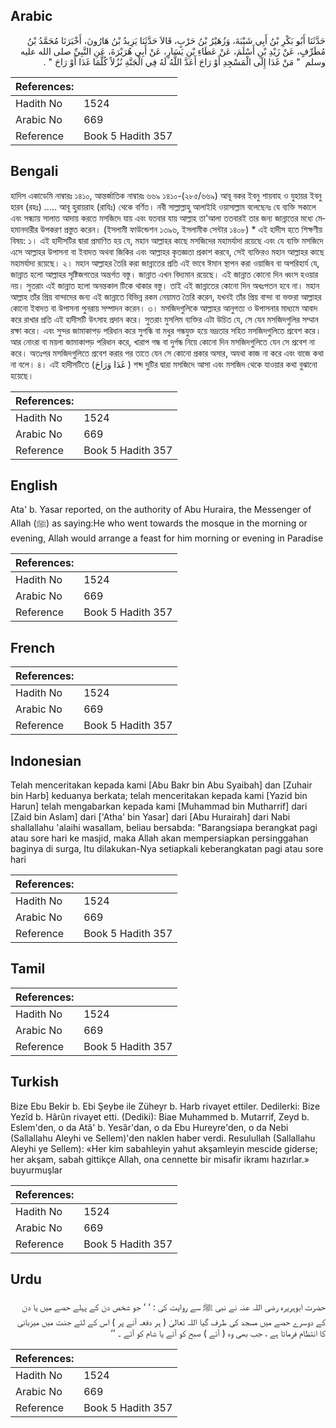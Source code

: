 ## Arabic


<div dir="rtl" lang="ar" style={{fontSize:'larger',backgroundColor:'#f8f9fa',padding:20}}>
حَدَّثَنَا أَبُو بَكْرِ بْنُ أَبِي شَيْبَةَ، وَزُهَيْرُ بْنُ حَرْبٍ، قَالاَ حَدَّثَنَا يَزِيدُ بْنُ هَارُونَ، أَخْبَرَنَا مُحَمَّدُ بْنُ مُطَرِّفٍ، عَنْ زَيْدِ بْنِ أَسْلَمَ، عَنْ عَطَاءِ بْنِ يَسَارٍ، عَنْ أَبِي هُرَيْرَةَ، عَنِ النَّبِيِّ صلى الله عليه وسلم ‏ "‏ مَنْ غَدَا إِلَى الْمَسْجِدِ أَوْ رَاحَ أَعَدَّ اللَّهُ لَهُ فِي الْجَنَّةِ نُزُلاً كُلَّمَا غَدَا أَوْ رَاحَ ‏"‏ ‏.‏
</div>
<div style={{backgroundColor:'#f8f9fa',padding:20, marginBottom: 10}}><table> <thead> <tr> <th>References:</th> <th></th> </tr> </thead> <tbody><tr><td>Hadith No</td><td>1524</td></tr><tr><td>Arabic No</td><td>669</td></tr><tr><td>Reference</td><td>Book 5 Hadith 357</td></tr></tbody></table></div>

## Bengali


<div dir="ltr" lang="bn" style={{fontSize:'larger',backgroundColor:'#f8f9fa',padding:20}}>
হাদিস একাডেমি নাম্বারঃ ১৪১০, আন্তর্জাতিক নাম্বারঃ ৬৬৯ ১৪১০-(২৮৫/৬৬৯) আবূ বকর ইবনু শায়বাহ ও যুহায়র ইবনু হারব (রহঃ) ..... আবূ হুরায়রাহ (রাযিঃ) থেকে বর্ণিত। নবী সাল্লাল্লাহু আলাইহি ওয়াসাল্লাম বলেছেনঃ যে ব্যক্তি সকালে এবং সন্ধ্যায় সালাত আদায় করতে মসজিদে যায় এবং যতবার যায় আল্লাহ তা'আলা ততবারই তার জন্য জান্নাতের মধ্যে মেহমানদারীর উপকরণ প্রস্তুত করেন। (ইসলামী ফাউন্ডেশন ১৩৯৬, ইসলামীক সেন্টার ১৪০৮) * এই হাদীস হতে শিক্ষণীয় বিষয়: ১। এই হাদীসটির দ্বারা প্রমাণিত হয় যে, মহান আল্লাহর কাছে মসজিদের মহামর্যাদা রয়েছে এবং যে ব্যক্তি মসজিদে এসে আল্লাহর উপাসনা বা ইবাদত অথবা জিকির এবং আল্লাহর কৃতজ্ঞতা প্রকাশ করবে, সেই ব্যক্তিরও মহান আল্লাহর কাছে মহামর্যাদা রয়েছে। ২। মহান আল্লাহর তৈরি করা জান্নাতের প্রতি এই ভাবে ঈমান স্থাপন করা ওয়াজিব বা অপরিহার্য যে, জান্নাত হলো আল্লাহর সৃষ্টিজগতের অন্তর্গত বস্তু। জান্নাত এখন বিদ্যমান রয়েছে। এই জান্নাত কোনো দিন ধ্বংস হওয়ার নয়। সুতরাং এই জান্নাত হলো অনন্তকাল টিকে থাকার বস্তু। তাই এই জান্নাতের কোনো দিন অধঃপতন হবে না। মহান আল্লাহ তাঁর প্রিয় বান্দাদের জন্য এই জান্নাতে বিভিন্ন রকম নেয়ামত তৈরি করেন, যখনই তাঁর প্রিয় বান্দা বা ভক্তরা আল্লাহর কোনো ইবাদত বা উপাসনা পুনরায় সম্পাদন করেন। ৩। মসজিদগুলিকে আল্লাহর আনুগত্য ও উপাসনার মাধ্যমে আবাদ করে রাখার প্রতি এই হাদীসটি উৎসাহ প্রদান করে। সুতরাং মুসলিম ব্যক্তির এটা উচিত যে, সে যেন মসজিদগুলির সম্মান রক্ষা করে। এবং সুন্দর জামাকাপড় পরিধান করে সুগন্ধি বা মধুর গন্ধযুক্ত হয়ে ভদ্রতার সহিত মসজিদগুলিতে প্রবেশ করে। আর নোংরা বা ময়লা জামাকাপড় পরিধান করে, খারাপ গন্ধ বা দুর্গন্ধ নিয়ে কোনো দিন মসজিদগুলিতে যেন সে প্রবেশ না করে। অতঃপর মসজিদগুলিতে প্রবেশ করার পর তাতে যেন সে কোনো প্রকার অসার, অযথা কাজ না করে এবং বাজে কথা না বলে। ৪। এই হাদীসটিতে (غَدَا وَرَاحَ ) শব্দ দুটির দ্বারা মসজিদে আসা এবং মসজিদ থেকে যাওয়ার কথা বুঝানো হয়েছে।
</div>
<div style={{backgroundColor:'#f8f9fa',padding:20, marginBottom: 10}}><table> <thead> <tr> <th>References:</th> <th></th> </tr> </thead> <tbody><tr><td>Hadith No</td><td>1524</td></tr><tr><td>Arabic No</td><td>669</td></tr><tr><td>Reference</td><td>Book 5 Hadith 357</td></tr></tbody></table></div>

## English


<div dir="ltr" lang="en" style={{fontSize:'larger',backgroundColor:'#f8f9fa',padding:20}}>
Ata' b. Yasar reported, on the authority of Abu Huraira, the Messenger of Allah (ﷺ) as saying:He who went towards the mosque in the morning or evening, Allah would arrange a feast for him morning or evening in Paradise
</div>
<div style={{backgroundColor:'#f8f9fa',padding:20, marginBottom: 10}}><table> <thead> <tr> <th>References:</th> <th></th> </tr> </thead> <tbody><tr><td>Hadith No</td><td>1524</td></tr><tr><td>Arabic No</td><td>669</td></tr><tr><td>Reference</td><td>Book 5 Hadith 357</td></tr></tbody></table></div>

## French


<div dir="ltr" lang="fr" style={{fontSize:'larger',backgroundColor:'#f8f9fa',padding:20}}>

</div>
<div style={{backgroundColor:'#f8f9fa',padding:20, marginBottom: 10}}><table> <thead> <tr> <th>References:</th> <th></th> </tr> </thead> <tbody><tr><td>Hadith No</td><td>1524</td></tr><tr><td>Arabic No</td><td>669</td></tr><tr><td>Reference</td><td>Book 5 Hadith 357</td></tr></tbody></table></div>

## Indonesian


<div dir="ltr" lang="id" style={{fontSize:'larger',backgroundColor:'#f8f9fa',padding:20}}>
Telah menceritakan kepada kami [Abu Bakr bin Abu Syaibah] dan [Zuhair bin Harb] keduanya berkata; telah menceritakan kepada kami [Yazid bin Harun] telah mengabarkan kepada kami [Muhammad bin Mutharrif] dari [Zaid bin Aslam] dari ['Atha' bin Yasar] dari [Abu Hurairah] dari Nabi shallallahu 'alaihi wasallam, beliau bersabda: "Barangsiapa berangkat pagi atau sore hari ke masjid, maka Allah akan mempersiapkan persinggahan baginya di surga, Itu dilakukan-Nya setiapkali keberangkatan pagi atau sore hari
</div>
<div style={{backgroundColor:'#f8f9fa',padding:20, marginBottom: 10}}><table> <thead> <tr> <th>References:</th> <th></th> </tr> </thead> <tbody><tr><td>Hadith No</td><td>1524</td></tr><tr><td>Arabic No</td><td>669</td></tr><tr><td>Reference</td><td>Book 5 Hadith 357</td></tr></tbody></table></div>

## Tamil


<div dir="ltr" lang="ta" style={{fontSize:'larger',backgroundColor:'#f8f9fa',padding:20}}>

</div>
<div style={{backgroundColor:'#f8f9fa',padding:20, marginBottom: 10}}><table> <thead> <tr> <th>References:</th> <th></th> </tr> </thead> <tbody><tr><td>Hadith No</td><td>1524</td></tr><tr><td>Arabic No</td><td>669</td></tr><tr><td>Reference</td><td>Book 5 Hadith 357</td></tr></tbody></table></div>

## Turkish


<div dir="ltr" lang="tr" style={{fontSize:'larger',backgroundColor:'#f8f9fa',padding:20}}>
Bize Ebu Bekir b. Ebi Şeybe ile Züheyr b. Harb rivayet ettiler. Dedilerki: Bize Yezîd b. Hârûn rivayet etti. (Dediki): Biae Muhammed b. Mutarrif, Zeyd b. Eslem'den, o da Atâ' b. Yesâr'dan, o da Ebu Hureyre'den, o da Nebi (Sallallahu Aleyhi ve Sellem)'den naklen haber verdi. Resulullah (Sallallahu Aleyhi ye Sellem): «Her kim sabahleyin yahut akşamleyin mescide giderse; her akşam, sabah gittikçe Allah, ona cennette bir misafir ikramı hazırlar.» buyurmuşlar
</div>
<div style={{backgroundColor:'#f8f9fa',padding:20, marginBottom: 10}}><table> <thead> <tr> <th>References:</th> <th></th> </tr> </thead> <tbody><tr><td>Hadith No</td><td>1524</td></tr><tr><td>Arabic No</td><td>669</td></tr><tr><td>Reference</td><td>Book 5 Hadith 357</td></tr></tbody></table></div>

## Urdu


<div dir="rtl" lang="ur" style={{fontSize:'larger',backgroundColor:'#f8f9fa',padding:20}}>
حضرت ابوہریرہ رضی اللہ عنہ نے نبی ﷺ سے روایت کی : ‘ ‘ جو شخص دن کے پہلے حصے میں یا دن کے دوسرے حصے میں مسجد کی طرف گیا اللہ تعالیٰ ( ہر دفعہ آنے پر ) اس کے لئے جنت میں میزبانی کا انتظام فرماتا ہے ، جب بھی وہ ( آئے ) صبح کو آئے یا شام کو آئے ۔ ’’
</div>
<div style={{backgroundColor:'#f8f9fa',padding:20, marginBottom: 10}}><table> <thead> <tr> <th>References:</th> <th></th> </tr> </thead> <tbody><tr><td>Hadith No</td><td>1524</td></tr><tr><td>Arabic No</td><td>669</td></tr><tr><td>Reference</td><td>Book 5 Hadith 357</td></tr></tbody></table></div>